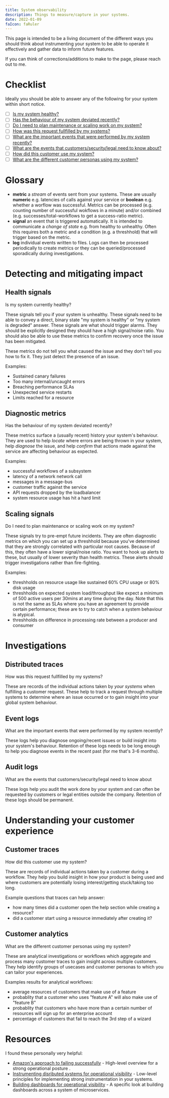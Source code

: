 ```yaml
---
title: System observability
description: Things to measure/capture in your systems.
date: 2022-01-09
faIcon: faRuler
---
```



This page is intended to be a living document of the different ways you should think about instrumenting your system to be able to operate it effectively and gather data to inform future features.

If you can think of corrections/additions to make to the page, please reach out to me.

# Checklist

Ideally you should be able to answer any of the following for your system within short notice.

- [ ] [Is my system healthy?](#health-signals)
- [ ] [Has the behaviour of my system deviated recently?](#diagnostic-metrics)
- [ ] [Do I need to plan maintenance or scaling work on my system?](#scaling-signals)
- [ ] [How was this request fullfilled by my systems?](#distributed-traces)
- [ ] [What are the important events that were performed by my system recently?](#event-logs)
- [ ] [What are the events that customers/security/legal need to know about?](#audit-logs)
- [ ] [How did this customer use my system?](#customer-traces)
- [ ] [What are the different customer personas using my system?](#customer-analytics)

# Glossary

- **metric** a _stream_ of events sent from your systems. These are usually **numeric** e.g. latencies of calls against your service or **boolean** e.g. whether a worflow was successful. Metrics can be processed (e.g. counting number of successful wokflows in a minute) and/or combined (e.g. successes/total-workflows to get a success-ratio metric).
- **signal** an event that is triggered automatically. It is intended to communicate a _change of state_ e.g. from healthy to unhealthy. Often this requires both a metric and a condition (e.g. a threshhold) that will trigger based on the metric.
- **log** individual events written to files. Logs can then be processed periodically to create metrics or they can be queried/processed sporadically during investigations.

# Detecting and mitigating impact

## Health signals

<PullQuote>Is my system currently healthy?</PullQuote>

These signals tell you if your system is unhealthy.
These signals need to be able to convey a direct, binary state "my system is healthy" or "my system is degraded" answer.
These signals are what should trigger alarms.
They should be explicitly designed they should have a high signal/noise ratio.
You should also be able to use these metrics to confirm recovery once the issue has been mitigated.

These metrics do not tell you what caused the issue and they don't tell you how to fix it. They just detect the presence of an issue.

Examples:

- Sustained canary failures
- Too many internal/uncaught errors
- Breaching performance SLAs
- Unexpected service restarts
- Limits reached for a resource

## Diagnostic metrics

<PullQuote>Has the behaviour of my system deviated recently?</PullQuote>

These metrics surface a (usually recent) history your system's behaviour.
They are used to help _locate_ where errors are being thrown in your system, help _diagnose_ the issue, and help _confirm_ that actions made against the service are affecting behaviour as expected.

Examples:

- successful workflows of a subsystem
- latency of a network network call
- messages in a message-bus
- customer traffic against the service
- API requests dropped by the loadbalancer
- system resource usage has hit a hard limit

## Scaling signals

<PullQuote>
  Do I need to plan maintenance or scaling work on my system?
</PullQuote>

These signals try to pre-empt future incidents.
They are often diagnostic metrics on which you can set up a threshhold because you've determined that they are strongly correlated with particular root causes.
Because of this, they often have a lower signal/noise ratio. You want to hook up alerts to these, but usually of lower severity than health metrics.
These alerts should trigger investigations rather than fire-fighting.

Examples:

- threshholds on resource usage like sustained 60% CPU usage or 80% disk usage
- threshholds on expected system load/throughput like expect a minimum of 500 active users per 30mins at any time during the day. Note that this is not the same as SLAs where you have an agreement to provide certain performance; these are to try to catch when a system behaviour is atypical.
- threshholds on difference in processing rate between a producer and consumer

# Investigations

## Distributed traces

<PullQuote>How was this request fullfilled by my systems?</PullQuote>

These are records of the individual actions taken by _your systems_ when fulfilling a customer request.
These help to track a request through multiple systems to determine where an issue occurred or to gain insight into your global system behaviour.

## Event logs

<PullQuote>
  What are the important events that were performed by my system recently?
</PullQuote>

These logs help you diagnose ongoing/recent issues or build insight into your system's behaviour.
Retention of these logs needs to be long enough to help you diagnose events in the recent past (for me that's 3-6 months).

## Audit logs

<PullQuote>
  What are the events that customers/security/legal need to know about
</PullQuote>

These logs help you audit the work done by your system and can often be requested by customers or legal entities outside the company.
Retention of these logs should be permanent.

# Understanding your customer experience

## Customer traces

<PullQuote>How did this customer use my system?</PullQuote>

These are records of individual actions taken by a customer during a workflow.
They help you build insight in how your product is being used and where customers are potentially losing interest/getting stuck/taking too long.

Example questions that traces can help answer:

- how many times did a customer open the help section while creating a resource?
- did a customer start using a resource immediately after creating it?

## Customer analytics

<PullQuote>What are the different customer personas using my system?</PullQuote>

These are analytical investigations or workflows which aggregate and process many customer traces to gain insight across multiple customers.
They help identify groups of usecases and customer personas to which you can tailor your experiences.

Examples results for analytical workflows:

- average resources of customers that make use of a feature
- probablity that a customer who uses "feature A" will also make use of "feature B"
- probablity that customers who have more than a certain number of resources will sign up for an enterprise account
- percentage of customers that fail to reach the 3rd step of a wizard

# Resources

I found these personally very helpful:

- [Amazon's approach to failing successfully](https://aws.amazon.com/builders-library/amazon-approach-to-failing-successfully/) - High-level overview for a strong operational posture .
- [Instrumenting disributed systems for operational visibility](https://aws.amazon.com/builders-library/instrumenting-distributed-systems-for-operational-visibility/) - Low-level principles for implementing strong instrumentation in your systems.
- [Building dashboards for operational visibility](https://aws.amazon.com/builders-library/building-dashboards-for-operational-visibility/) - A specific look at building dashboards across a system of microservices.
